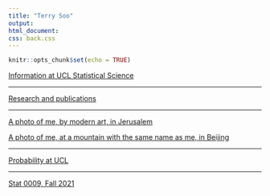 ```yaml
---
title: "Terry Soo"
output: 
html_document: 
css: back.css
---
```



```r
knitr::opts_chunk$set(echo = TRUE)
```

[Information at UCL Statistical Science](https://www.ucl.ac.uk/statistics/dr-terry-soo)

<hr>

[Research and publications](https://tsoo-math.github.io/m3/research.html)

<hr>

[A photo of me, by modern art, in Jerusalem](https://tsoo-math.github.io/m3/tsrain.jpg)


[A photo of me, at a mountain with the same name as me, in Beijing](https://tsoo-math.github.io/m3/terrysoo.htm)

<hr>

[Probability at UCL](https://sites.google.com/view/probability-at-ucl/home?authuser=0)

<hr>

[Stat 0009, Fall 2021](https://tsoo-math.github.io/ucl/skeleton2021.html)


